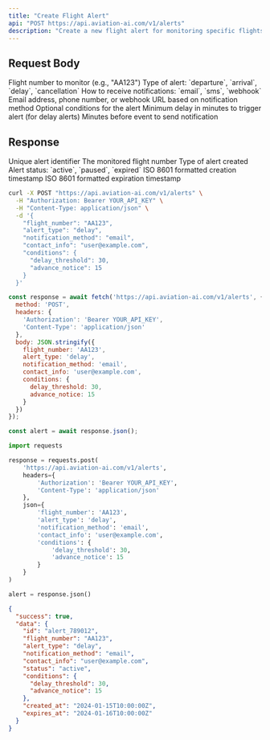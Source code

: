 ```yaml
---
title: "Create Flight Alert"
api: "POST https://api.aviation-ai.com/v1/alerts"
description: "Create a new flight alert for monitoring specific flights or routes"
---
```


## Request Body

<ParamField body="flight_number" type="string" required>
  Flight number to monitor (e.g., "AA123")
</ParamField>

<ParamField body="alert_type" type="string" required>
  Type of alert: `departure`, `arrival`, `delay`, `cancellation`
</ParamField>

<ParamField body="notification_method" type="string" required>
  How to receive notifications: `email`, `sms`, `webhook`
</ParamField>

<ParamField body="contact_info" type="string" required>
  Email address, phone number, or webhook URL based on notification method
</ParamField>

<ParamField body="conditions" type="object">
  Optional conditions for the alert
  <Expandable title="properties">
    <ParamField body="delay_threshold" type="number">
      Minimum delay in minutes to trigger alert (for delay alerts)
    </ParamField>
    <ParamField body="advance_notice" type="number">
      Minutes before event to send notification
    </ParamField>
  </Expandable>
</ParamField>

## Response

<ResponseField name="id" type="string">
  Unique alert identifier
</ResponseField>

<ResponseField name="flight_number" type="string">
  The monitored flight number
</ResponseField>

<ResponseField name="alert_type" type="string">
  Type of alert created
</ResponseField>

<ResponseField name="status" type="string">
  Alert status: `active`, `paused`, `expired`
</ResponseField>

<ResponseField name="created_at" type="string">
  ISO 8601 formatted creation timestamp
</ResponseField>

<ResponseField name="expires_at" type="string">
  ISO 8601 formatted expiration timestamp
</ResponseField>

<RequestExample>

```bash cURL
curl -X POST "https://api.aviation-ai.com/v1/alerts" \
  -H "Authorization: Bearer YOUR_API_KEY" \
  -H "Content-Type: application/json" \
  -d '{
    "flight_number": "AA123",
    "alert_type": "delay",
    "notification_method": "email",
    "contact_info": "user@example.com",
    "conditions": {
      "delay_threshold": 30,
      "advance_notice": 15
    }
  }'
```

```javascript JavaScript
const response = await fetch('https://api.aviation-ai.com/v1/alerts', {
  method: 'POST',
  headers: {
    'Authorization': 'Bearer YOUR_API_KEY',
    'Content-Type': 'application/json'
  },
  body: JSON.stringify({
    flight_number: 'AA123',
    alert_type: 'delay',
    notification_method: 'email',
    contact_info: 'user@example.com',
    conditions: {
      delay_threshold: 30,
      advance_notice: 15
    }
  })
});

const alert = await response.json();
```

```python Python
import requests

response = requests.post(
    'https://api.aviation-ai.com/v1/alerts',
    headers={
        'Authorization': 'Bearer YOUR_API_KEY',
        'Content-Type': 'application/json'
    },
    json={
        'flight_number': 'AA123',
        'alert_type': 'delay',
        'notification_method': 'email',
        'contact_info': 'user@example.com',
        'conditions': {
            'delay_threshold': 30,
            'advance_notice': 15
        }
    }
)

alert = response.json()
```

</RequestExample>

<ResponseExample>

```json Response
{
  "success": true,
  "data": {
    "id": "alert_789012",
    "flight_number": "AA123",
    "alert_type": "delay",
    "notification_method": "email",
    "contact_info": "user@example.com",
    "status": "active",
    "conditions": {
      "delay_threshold": 30,
      "advance_notice": 15
    },
    "created_at": "2024-01-15T10:00:00Z",
    "expires_at": "2024-01-16T10:00:00Z"
  }
}
```

</ResponseExample>